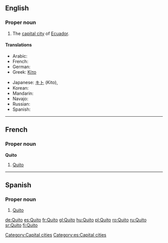 {{also|quito}}
==English==
{{wikipedia}}

===Proper noun===
{{en-proper noun}}

# The [[capital city]] of [[Ecuador]].

====Translations====
{{trans-top|capital of Ecuador}}
* Arabic: {{t|ar|كيتو|m|tr=kiitu|sc=Arab}}
* French: {{t+|fr|Quito}}
* German: {{t|de|Quito|n}}
* Greek: [[Κίτο]] {{n}}
{{trans-mid}}
* Japanese: [[キト]] (Kito),  {{t|ja|キト|tr=Kito|sc=Jpan}}
* Korean: {{t|ko|키토|tr=Kito|sc=Kore}}
* Mandarin: {{t|zh|基多|tr=Jīduō|sc=Hani}}
* Navajo: {{tø|nv|Kíítʼo}}
* Russian: {{qualifier|indeclinable}} {{t|ru|Кито|m|tr=Kíto|sc=Cyrl}}
* Spanish: {{t+|es|Quito}}
{{trans-bottom}}

[[Category:Capital cities]]

----

==French==

===Proper noun===
'''Quito'''

# [[#English|Quito]]

----
==Spanish==

===Proper noun===
{{es-proper noun}}

# [[#English|Quito]]

[[Category:es:Capital cities]]

[[de:Quito]]
[[es:Quito]]
[[fr:Quito]]
[[gl:Quito]]
[[hu:Quito]]
[[pl:Quito]]
[[ro:Quito]]
[[ru:Quito]]
[[sr:Quito]]
[[fi:Quito]]